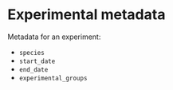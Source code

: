 # Experimental metadata

Metadata for an experiment: 

- `species`
- `start_date`
- `end_date`
- `experimental_groups`



